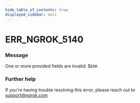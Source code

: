 ```yaml
---
hide_table_of_contents: true
displayed_sidebar: docs
---
```



# ERR_NGROK_5140

### Message

One or more provided fields are invalid: $`ERR`

<ErrorDetails error="err_ngrok_5140" />

### Further help

If you're having trouble resolving this error, please reach out to [support@ngrok.com](mailto:support@ngrok.com?subject=Help%20with%20ERR_NGROK_5140)
